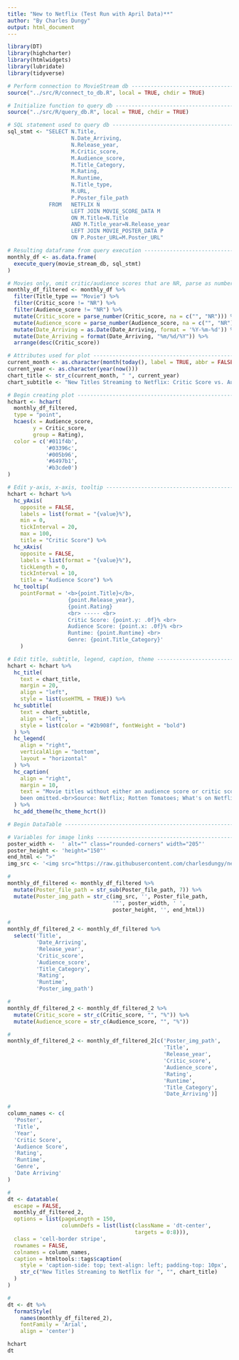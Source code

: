 ```yaml
---
title: "New to Netflix (Test Run with April Data)**"
author: "By Charles Dungy"
output: html_document
---
```


```r
library(DT)
library(highcharter)
library(htmlwidgets)
library(lubridate)
library(tidyverse)
```

```r
# Perform connection to MovieStream db -----------------------------------------
source("../src/R/connect_to_db.R", local = TRUE, chdir = TRUE)
```

```r
# Initialize function to query db ----------------------------------------------
source("../src/R/query_db.R", local = TRUE, chdir = TRUE)
```

```r
# SQL statement used to query db -----------------------------------------------
sql_stmt <- "SELECT N.Title, 
                    N.Date_Arriving, 
                    N.Release_year, 
                    M.Critic_score,
                    M.Audience_score, 
                    M.Title_Category,
                    M.Rating,
                    M.Runtime,
                    N.Title_type,
                    M.URL,
                    P.Poster_file_path
             FROM   NETFLIX N
                    LEFT JOIN MOVIE_SCORE_DATA M 
                    ON M.Title=N.Title 
                    AND M.Title_year=N.Release_year
                    LEFT JOIN MOVIE_POSTER_DATA P
                    ON P.Poster_URL=M.Poster_URL"
```

```r
# Resulting dataframe from query execution -------------------------------------
monthly_df <- as.data.frame(
  execute_query(movie_stream_db, sql_stmt)
)
```

```r
# Movies only, omit critic/audience scores that are NR, parse as number, sort -- 
monthly_df_filtered <- monthly_df %>%
  filter(Title_type == "Movie") %>%
  filter(Critic_score != "NR") %>%
  filter(Audience_score != "NR") %>%
  mutate(Critic_score = parse_number(Critic_score, na = c("", "NR"))) %>%
  mutate(Audience_score = parse_number(Audience_score, na = c("", "NR"))) %>%
  mutate(Date_Arriving = as.Date(Date_Arriving, format = '%Y-%m-%d')) %>%
  mutate(Date_Arriving = format(Date_Arriving, "%m/%d/%Y")) %>%
  arrange(desc(Critic_score))
```

```r
# Attributes used for plot ----------------------------------------------------
current_month <- as.character(month(today(), label = TRUE, abbr = FALSE))
current_year <- as.character(year(now()))
chart_title <- str_c(current_month, " ", current_year)
chart_subtitle <- "New Titles Streaming to Netflix: Critic Score vs. Audience Score"
```

```r
# Begin creating plot ----------------------------------------------------------
hchart <- hchart(
  monthly_df_filtered,
  type = "point",
  hcaes(x = Audience_score,
        y = Critic_score,
        group = Rating),
  color = c('#011f4b', 
            '#03396c', 
            '#005b96', 
            '#6497b1', 
            '#b3cde0')
) 
```

```r
# Edit y-axis, x-axis, tooltip -------------------------------------------------  
hchart <- hchart %>%
  hc_yAxis(
    opposite = FALSE, 
    labels = list(format = "{value}%"),
    min = 0,
    tickInterval = 20,
    max = 100,
    title = "Critic Score") %>% 
  hc_xAxis(
    opposite = FALSE, 
    labels = list(format = "{value}%"),
    tickLength = 0,
    tickInterval = 10,
    title = "Audience Score") %>% 
  hc_tooltip(
    pointFormat = '<b>{point.Title}</b>, 
                   {point.Release_year},
                   {point.Rating}
                   <br> ----- <br> 
                   Critic Score: {point.y: .0f}% <br>
                   Audience Score: {point.x: .0f}% <br>
                   Runtime: {point.Runtime} <br>
                   Genre: {point.Title_Category}'
    )
```

```r
# Edit title, subtitle, legend, caption, theme ---------------------------------
hchart <- hchart %>% 
  hc_title(
    text = chart_title,
    margin = 20,
    align = "left",
    style = list(useHTML = TRUE)) %>%
  hc_subtitle(
    text = chart_subtitle,
    align = "left",
    style = list(color = "#2b908f", fontWeight = "bold")
  ) %>%
  hc_legend(
    align = "right",
    verticalAlign = "bottom",
    layout = "horizontal"
  ) %>%
  hc_caption(
    align = "right",
    margin = 10,
    text = "Movie titles without either an audience score or critic score have 
    been omitted.<br>Source: Netflix; Rotten Tomatoes; What's on Netflix"
  ) %>%
  hc_add_theme(hc_theme_hcrt())
```

```r
# Begin DataTable --------------------------------------------------------------

# Variables for image links ----------------------------------------------------
poster_width <-  ' alt="" class="rounded-corners" width="205"'
poster_height <- 'height="150"'
end_html <- ">"
img_src <- '<img src="https://raw.githubusercontent.com/charlesdungy/new-to-streaming-scraper/main/'
```

```r
#
monthly_df_filtered <- monthly_df_filtered %>%
  mutate(Poster_file_path = str_sub(Poster_file_path, 7)) %>%
  mutate(Poster_img_path = str_c(img_src, '', Poster_file_path, 
                                 '"', poster_width, ' ', 
                                 poster_height, '', end_html))
```

```r
#
monthly_df_filtered_2 <- monthly_df_filtered %>%
  select('Title', 
         'Date_Arriving', 
         'Release_year', 
         'Critic_score',
         'Audience_score', 
         'Title_Category', 
         'Rating', 
         'Runtime',
         'Poster_img_path')
```


```r
#
monthly_df_filtered_2 <- monthly_df_filtered_2 %>%
  mutate(Critic_score = str_c(Critic_score, "", "%")) %>%
  mutate(Audience_score = str_c(Audience_score, "", "%")) 
```

```r
#
monthly_df_filtered_2 <- monthly_df_filtered_2[c('Poster_img_path',
                                                 'Title',
                                                 'Release_year',
                                                 'Critic_score',
                                                 'Audience_score',
                                                 'Rating',
                                                 'Runtime',
                                                 'Title_Category',
                                                 'Date_Arriving')]
```

```r
#
column_names <- c(
  'Poster',
  'Title',
  'Year',
  'Critic Score',
  'Audience Score',
  'Rating',
  'Runtime',
  'Genre',
  'Date Arriving'
)
```

```r
#
dt <- datatable(
  escape = FALSE,
  monthly_df_filtered_2,
  options = list(pageLength = 150,
                 columnDefs = list(list(className = 'dt-center',
                                        targets = 0:8))),
  class = 'cell-border stripe',
  rownames = FALSE,
  colnames = column_names,
  caption = htmltools::tags$caption(
    style = 'caption-side: top; text-align: left; padding-top: 10px',
    str_c("New Titles Streaming to Netflix for ", "", chart_title)
  )
)
```


```r
#
dt <- dt %>%
  formatStyle(
    names(monthly_df_filtered_2), 
    fontFamily = 'Arial', 
    align = 'center')
```

```r
hchart
dt
```
